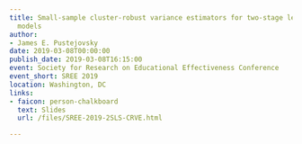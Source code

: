 ```yaml
---
title: Small-sample cluster-robust variance estimators for two-stage least squares
  models
author:
- James E. Pustejovsky
date: 2019-03-08T00:00:00
publish_date: 2019-03-08T16:15:00
event: Society for Research on Educational Effectiveness Conference
event_short: SREE 2019
location: Washington, DC
links:
- faicon: person-chalkboard
  text: Slides
  url: /files/SREE-2019-2SLS-CRVE.html

---
```




